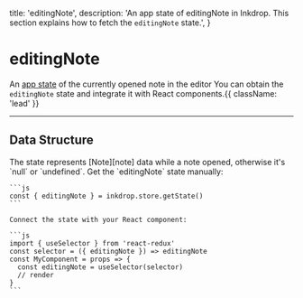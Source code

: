   title: 'editingNote',
  description: 'An app state of editingNote in Inkdrop. This section explains how to fetch the `editingNote` state.',
}

# editingNote

An [app state](/guides/flux-architecture) of the currently opened note in the editor
You can obtain the `editingNote` state and integrate it with React components.{{ className: 'lead' }}


---

## Data Structure

<Row>
  <Col>
    <Properties>
      <Property name="all" type="Book[]">
        The state represents [Note][note] data while a note opened, otherwise it's `null` or `undefined`.
      </Property>
    </Properties>
  </Col>
  <Col sticky>
    Get the `editingNote` state manually:

    ```js
    const { editingNote } = inkdrop.store.getState()
    ```

    Connect the state with your React component:

    ```js
    import { useSelector } from 'react-redux'
    const selector = ({ editingNote }) => editingNote
    const MyComponent = props => {
      const editingNote = useSelector(selector)
      // render
    }
    ```
  </Col>
</Row>

[note]: /reference/data-models#a-nameresource-notenotea
